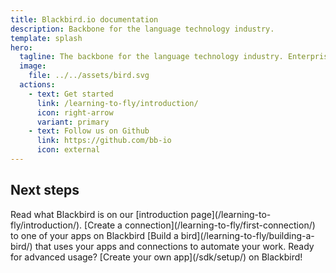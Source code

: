 ```yaml
---
title: Blackbird.io documentation
description: Backbone for the language technology industry.
template: splash
hero:
  tagline: The backbone for the language technology industry. Enterprise-scale automation and orchestration with a simple no-code/low-code platform.
  image:
    file: ../../assets/bird.svg
  actions:
    - text: Get started
      link: /learning-to-fly/introduction/
      icon: right-arrow
      variant: primary
    - text: Follow us on Github
      link: https://github.com/bb-io
      icon: external
---
```



## Next steps

<CardGrid stagger>
  <Card title="Let's introduce ourselves" icon="rocket">
    Read what Blackbird is on our [introduction page](/learning-to-fly/introduction/).
  </Card>
  <Card title="Create a connection" icon="setting">
    [Create a connection](/learning-to-fly/first-connection/) to one of your apps on Blackbird
  </Card>
  <Card title="Build a bird" icon="random">
    [Build a bird](/learning-to-fly/building-a-bird/) that uses your apps and connections to automate your work.
  </Card>
  <Card title="Develop Blackbird apps" icon="laptop">
    Ready for advanced usage? [Create your own app](/sdk/setup/) on Blackbird!
  </Card>
</CardGrid>
